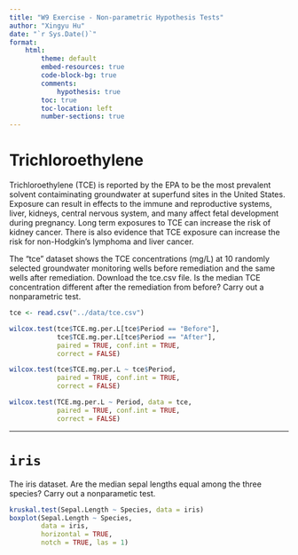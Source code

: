 ```yaml
---
title: "W9 Exercise - Non-parametric Hypothesis Tests"
author: "Xingyu Hu"
date: "`r Sys.Date()`"
format: 
    html:
        theme: default
        embed-resources: true
        code-block-bg: true
        comments: 
            hypothesis: true
        toc: true
        toc-location: left
        number-sections: true
---
```


# Trichloroethylene

Trichloroethylene (TCE) is reported by the EPA to be the most prevalent solvent contaiminating groundwater at superfund sites in the United States. Exposure can result in effects to the immune and reproductive systems, liver, kidneys, central nervous system, and many affect fetal development during pregnancy. Long term exposures to TCE can increase the risk of kidney cancer. There is also evidence that TCE exposure can increase the risk for non-Hodgkin's lymphoma and liver cancer.

The "tce" dataset shows the TCE concentrations (mg/L) at 10 randomly selected groundwater monitoring wells before remediation and the same wells after remediation. Download the tce.csv file. Is the median TCE concentration different after the remediation from before? Carry out a nonparametric test.

```r
tce <- read.csv("../data/tce.csv")

wilcox.test(tce$TCE.mg.per.L[tce$Period == "Before"],
            tce$TCE.mg.per.L[tce$Period == "After"],
            paired = TRUE, conf.int = TRUE,
            correct = FALSE)

wilcox.test(tce$TCE.mg.per.L ~ tce$Period, 
            paired = TRUE, conf.int = TRUE, 
            correct = FALSE)

wilcox.test(TCE.mg.per.L ~ Period, data = tce, 
            paired = TRUE, conf.int = TRUE, 
            correct = FALSE)
```

---

# `iris`

The iris dataset. Are the median sepal lengths equal among the three species? Carry out a nonparametic test.

```r
kruskal.test(Sepal.Length ~ Species, data = iris)
boxplot(Sepal.Length ~ Species, 
        data = iris, 
        horizontal = TRUE, 
        notch = TRUE, las = 1)
```

